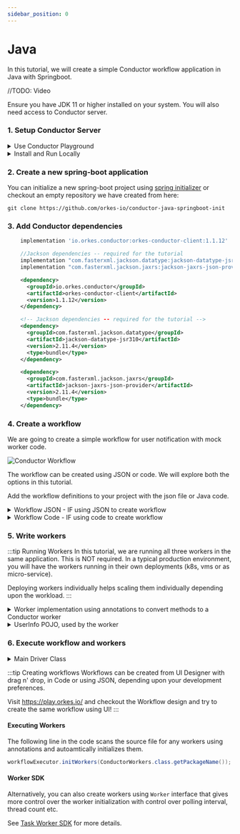 ```yaml
---
sidebar_position: 0
---
```


# Java
In this tutorial, we will create a simple Conductor workflow application in Java with Springboot.

//TODO: Video

Ensure you have JDK 11 or higher installed on your system.  You will also need access to Conductor server.
### 1. Setup Conductor Server

<details><summary>Use Conductor Playground</summary>
<p>
https://play.orkes.io is the easiest way to get started and provides fully features enterprise version of Conductor.

Using Playground requires authorization keys which you can generate easily by following the steps below:

1. Login to [https://play.orkes.io/](https://play.orkes.io/)
2. Navigate to __Applications__ from the left menu
3. Click __Create Application__ button to create a new application, give it a name
4. Open the newly created application
5. Click __Create Access Key__ to create the KEY and SECRET.  A dialog box opens with newly generated Key and Secret.
6. __Important__: Copy and store the Key and Secret in a safe location.  The secret is NEVER displayed again.

#### Setup environment variables
```shell
export KEY=<Your KEY>
export SECRET=<Your SECRET>
export CONDUCTOR_SERVER_URL=https://play.orkes.io/api
```
</p>
</details>

<details><summary>Install and Run Locally</summary>
<p>

#### Pre-requisites: `Docker`
Run the following command on the Unix, Linux or Mac OSX to download the container and start.
```shell
curl https://raw.githubusercontent.com/orkes-io/orkes-conductor-community/main/scripts/run_local.sh | sh
```

Alternatively, you can also run the container command explicitly:
```shell
docker run --init -p 8080:8080 -p 1234:5000 --mount source=redis,target=/redis \
--mount source=postgres,target=/pgdata orkesio/orkes-conductor-community-standalone:latest
```

#### Setup environment variables
```shell
export CONDUCTOR_SERVER_URL=http://localhost:8080/api
```

</p>
</details>

### 2. Create a new spring-boot application
You can initialize a new spring-boot project using [spring initializer](https://start.spring.io/) or checkout an empty repository we have created from here:
```shell
git clone https://github.com/orkes-io/conductor-java-springboot-init
```
### 3. Add Conductor dependencies
<Tabs>
<TabItem value="Gradle" label="Gradle">

```groovy
    implementation 'io.orkes.conductor:orkes-conductor-client:1.1.12'

    //Jackson dependencies -- required for the tutorial
    implementation "com.fasterxml.jackson.datatype:jackson-datatype-jsr310:2.11.4!!"
    implementation "com.fasterxml.jackson.jaxrs:jackson-jaxrs-json-provider:2.11.4!!"
```
</TabItem>
<TabItem value="Maven" label="Maven">

```xml
    <dependency>
      <groupId>io.orkes.conductor</groupId>
      <artifactId>orkes-conductor-client</artifactId>
      <version>1.1.12</version>
    </dependency>

    <!-- Jackson dependencies -- required for the tutorial -->
    <dependency>
      <groupId>com.fasterxml.jackson.datatype</groupId>
      <artifactId>jackson-datatype-jsr310</artifactId>
      <version>2.11.4</version>
      <type>bundle</type>
    </dependency>

    <dependency>
      <groupId>com.fasterxml.jackson.jaxrs</groupId>
      <artifactId>jackson-jaxrs-json-provider</artifactId>
      <version>2.11.4</version>
      <type>bundle</type>
    </dependency>

```
</TabItem>
</Tabs>

### 4. Create a workflow
We are going to create a simple workflow for user notification with mock worker code.

<div style={{width:"30%"}}>

![Conductor Workflow](/img/simple_wf.png)

</div>

The workflow can be created using JSON or code.  We will explore both the options in this tutorial.

Add the workflow definitions to your project with the json file or Java code.

<details><summary>Workflow JSON - IF using JSON to create workflow</summary>
<p>
Create a file named workflow.json inside <code>src/main/resources</code> folder and paste the following:

```json title="workflow.json"
{
  "name": "user_notification",
  "version": 1,
  "tasks": [
    {
      "name": "get_user_info",
      "taskReferenceName": "get_user_info",
      "inputParameters": {
        "userId": "${workflow.input.userId}"
      },
      "type": "SIMPLE"
    },
    {
      "name": "emailorsms",
      "taskReferenceName": "emailorsms",
      "inputParameters": {
        "switchCaseValue": "${workflow.input.notificationPref}"
      },
      "type": "SWITCH",
      "decisionCases": {
        "EMAIL": [
          {
            "name": "send_email",
            "taskReferenceName": "send_email",
            "inputParameters": {
              "email": "${get_user_info.output.email}"
            },
            "type": "SIMPLE"
          }
        ],
        "SMS": [
          {
            "name": "send_sms",
            "taskReferenceName": "send_sms",
            "inputParameters": {
              "phoneNumber": "${get_user_info.output.phoneNumber}"
            },
            "type": "SIMPLE"
          }
        ]
      },
      "defaultCase": [],
      "evaluatorType": "value-param",
      "expression": "switchCaseValue"
    }
  ],
  "inputParameters": [
    "userId",
    "notificationPref"
  ],
  "outputParameters": {},
  "schemaVersion": 2

}
```
</p>

</details>
<details><summary>Workflow Code - IF using code to create workflow</summary>
<p>
Create a new Class <code>Workflow</code> with the following inside a method.
See <a href="workflow.java">Workflow.java</a> for the complete example:

```java title="Workflow.java"

import com.netflix.conductor.sdk.workflow.def.ConductorWorkflow;
import com.netflix.conductor.sdk.workflow.def.tasks.SimpleTask;
import com.netflix.conductor.sdk.workflow.def.tasks.Switch;
import com.netflix.conductor.sdk.workflow.executor.WorkflowExecutor;

public class Workflow {

    private final WorkflowExecutor executor;

    public Workflow(WorkflowExecutor executor) {
        this.executor = executor;
    }

    public ConductorWorkflow<WorkflowInput> createWorkflow() {
        ConductorWorkflow<WorkflowInput> workflow = new ConductorWorkflow<>(executor);
        workflow.setName("user_notification");
        workflow.setVersion(1);

        SimpleTask getUserDetails = new SimpleTask("get_user_info", "get_user_info");
        getUserDetails.input("userId", "${workflow.input.userId}");

        SimpleTask sendEmail = new SimpleTask("send_email", "send_email");
        // get user details user info, which contains the email field
        sendEmail.input("email", "${get_user_info.output.email}");

        SimpleTask sendSMS = new SimpleTask("send_sms", "send_sms");
        // get user details user info, which contains the phone Number field
        sendSMS.input("phoneNumber", "${get_user_info.output.phoneNumber}");

        Switch emailOrSMS = new Switch("emailorsms", "${workflow.input.notificationPref}")
                .switchCase(WorkflowInput.NotificationPreference.EMAIL.name(), sendEmail)
                .switchCase(WorkflowInput.NotificationPreference.SMS.name(), sendSMS);

        workflow.add(getUserDetails);
        workflow.add(emailOrSMS);

        return workflow;

    }
}

```
</p>
</details>


### 5. Write workers
:::tip Running Workers
In this tutorial, we are running all three workers in the same application.  This is NOT required.
In a typical production environment, you will have the workers running in their own deployments (k8s, vms or as micro-service).

Deploying workers individually helps scaling them individually depending upon the workload.
:::

<details><summary>Worker implementation using annotations to convert methods to a Conductor worker</summary>
<p>
Create Worker.java and add the following:

```java title="Workers.java"
import com.netflix.conductor.sdk.workflow.task.InputParam;
import com.netflix.conductor.sdk.workflow.task.WorkerTask;

public class ConductorWorkers {

    @WorkerTask("get_user_info")
    public UserInfo getUserInfo(@InputParam("userId") String userId) {
        UserInfo userInfo =  new UserInfo("User X", userId);
        userInfo.setEmail(userId + "@example.com");
        userInfo.setPhoneNumber("555-555-5555");
        return userInfo;
    }

    @WorkerTask("send_email")
    public void sendEmail(@InputParam("email") String email) {
        System.out.println("Sending email to " + email);
    }

    @WorkerTask("send_sms")
    public void sendSMS(@InputParam("phoneNumber") String phoneNumber) {
        System.out.println("Sending sms to " + phoneNumber);
    }
}

```
</p></details>

<details><summary>UserInfo POJO, used by the worker</summary>
<p>
Create UserInfo.java and add the following:

```java
public class UserInfo {

    private String name;

    private String id;

    private String email;

    private String phoneNumber;

    public UserInfo() {}

    public UserInfo(String name, String id) {
        this.name = name;
        this.id = id;
    }

    public String getName() {
        return name;
    }

    public void setName(String name) {
        this.name = name;
    }

    public String getId() {
        return id;
    }

    public void setId(String id) {
        this.id = id;
    }

    public String getEmail() {
        return email;
    }

    public void setEmail(String email) {
        this.email = email;
    }

    public String getPhoneNumber() {
        return phoneNumber;
    }

    public void setPhoneNumber(String phoneNumber) {
        this.phoneNumber = phoneNumber;
    }
}
```
</p>
</details>


### 6. Execute workflow and workers

<details><summary>Main Driver Class</summary>
<p>
Create a new Class <code>Main</code> with the following inside a method.
See <a href="Main.java">Main.java</a> for the complete example:

```java title="Main.java"

import com.google.common.util.concurrent.Uninterruptibles;
import com.netflix.conductor.common.config.ObjectMapperProvider;
import com.netflix.conductor.common.metadata.workflow.StartWorkflowRequest;
import com.netflix.conductor.common.metadata.workflow.WorkflowDef;
import com.netflix.conductor.sdk.workflow.executor.WorkflowExecutor;
import io.orkes.conductor.client.ApiClient;
import io.orkes.conductor.client.MetadataClient;
import io.orkes.conductor.client.OrkesClients;
import io.orkes.conductor.client.WorkflowClient;
import io.orkes.samples.quickstart.workers.ConductorWorkers;
import org.apache.commons.lang3.StringUtils;

import java.io.InputStream;
import java.io.InputStreamReader;
import java.util.Map;
import java.util.concurrent.TimeUnit;

public class Main {

    public static void main(String[] args) throws Exception {

        //ApiClient used to communicate to the Conductor Server
        ApiClient apiClient = getApiClient();

        OrkesClients orkesClients = new OrkesClients(apiClient);
        WorkflowClient workflowClient = orkesClients.getWorkflowClient();
        MetadataClient metadataClient = orkesClients.getMetadataClient();

        WorkflowExecutor workflowExecutor = new WorkflowExecutor(orkesClients.getTaskClient(),
                workflowClient, orkesClients.getMetadataClient(), 10);

        //Start the workers
        workflowExecutor.initWorkers(ConductorWorkers.class.getPackageName());
        String workflowName = "user_notification";
        Integer workflowVersion = 1;

        //=================== IMPORTANT ===================//
        /*TODO: Uncomment the following lines IF you are creating workflow using code */
        //=================== IMPORTANT ===================//
        /*
        UserNotificationWorkflow notificationWorkflow = new UserNotificationWorkflow(workflowExecutor);
        ConductorWorkflow<WorkflowInput> conductorWorkflow = notificationWorkflow.createWorkflow();
        workflowName = conductorWorkflow.getName();
        workflowVersion = conductorWorkflow.getVersion();
        conductorWorkflow.registerWorkflow(true);
        */


        //=================== IMPORTANT ===================//
        /*TODO: Uncomment the following lines IF you are creating workflow using JSON */
        //=================== IMPORTANT ===================//
        /*
        //Read the workflow definition from the file
        InputStream is = Main.class.getResourceAsStream("/workflow.json");
        //Register the workflow on the server
        metadataClient.registerWorkflowDef(new ObjectMapperProvider().getObjectMapper().readValue(new InputStreamReader(is), WorkflowDef.class));
        */

        StartWorkflowRequest startWorkflowReq = new StartWorkflowRequest()
                .withName(workflowName)
                .withVersion(workflowVersion)
                .withInput(Map.of("userId", "userA"));

        String workflowId = workflowClient.startWorkflow(startWorkflowReq);
        String url = getExecutionURL(apiClient, workflowId);

        //Give a couple of seconds for workers to poll and complete the workflow
        Uninterruptibles.sleepUninterruptibly(2, TimeUnit.SECONDS);

        System.out.println();
        System.out.println("=======================================================================================");
        System.out.println("UserNotificationWorkflow Execution Completed");
        System.out.println("UserNotificationWorkflow Id: " + workflowId);
        System.out.println("UserNotificationWorkflow Execution Flow UI: " + url);
        System.out.println("=======================================================================================");

        //Exit
        System.exit(0);

    }

    private static ApiClient getApiClient() {
        String key = System.getenv("KEY");
        String secret = System.getenv("SECRET");
        String conductorServer = System.getenv("CONDUCTOR_SERVER_URL");
        ApiClient apiClient;
        if (conductorServer == null) {
            conductorServer = "http://localhost:8080/api";
        }
        if (StringUtils.isNotBlank(key)) {
            apiClient = new ApiClient(conductorServer, key, secret);
        } else {
            apiClient = new ApiClient(conductorServer);
        }

        return apiClient;
    }

    private static String getExecutionURL(ApiClient apiClient, String workflowId) {
        if(apiClient.getHost().equals("localhost")) {
            return "http://localhost:5000/execution/" + workflowId;
        }
        return apiClient.getBasePath().replaceAll("api", "execution") + "/" + workflowId;
    }

}

```
</p>
</details>

:::tip Creating workflows
Workflows can be created from UI Designer with drag n' drop, in Code or using JSON, depending upon your development preferences.

Visit https://play.orkes.io/ and checkout the Workflow design and try to create the same workflow using UI!
:::

#### Executing Workers
The following line in the code scans the source file for any workers using annotations and autoamtically initializes them.
```java
workflowExecutor.initWorkers(ConductorWorkers.class.getPackageName());
```

#### Worker SDK

Alternatively, you can also create workers using `Worker` interface that gives more control over the worker initialization with control over polling interval, thread count etc.

See [Task Worker SDK](/docs/worker) for more details.
